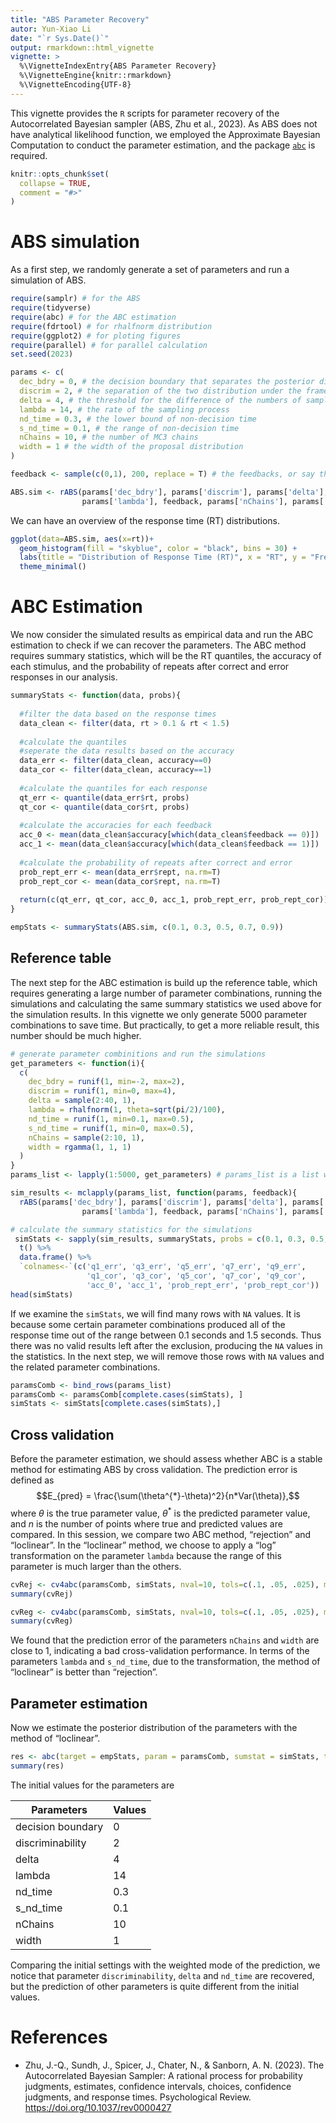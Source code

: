 ```yaml
---
title: "ABS Parameter Recovery"
autor: Yun-Xiao Li
date: "`r Sys.Date()`"
output: rmarkdown::html_vignette
vignette: >
  %\VignetteIndexEntry{ABS Parameter Recovery}
  %\VignetteEngine{knitr::rmarkdown}
  %\VignetteEncoding{UTF-8}
---
```


This vignette provides the `R` scripts for parameter recovery of the Autocorrelated Bayesian sampler (ABS, Zhu et al., 2023). As ABS does not have analytical likelihood function, we employed the Approximate Bayesian Computation to conduct the parameter estimation, and the package [`abc`](https://cran.r-project.org/web/packages/abc/index.html) is required.

```r
knitr::opts_chunk$set(
  collapse = TRUE,
  comment = "#>"
)
```

# ABS simulation

As a first step, we randomly generate a set of parameters and run a simulation of ABS.

```r
require(samplr) # for the ABS
require(tidyverse)
require(abc) # for the ABC estimation
require(fdrtool) # for rhalfnorm distribution
require(ggplot2) # for ploting figures
require(parallel) # for parallel calculation
set.seed(2023)

params <- c(
  dec_bdry = 0, # the decision boundary that separates the posterior distribution into two parts
  discrim = 2, # the separation of the two distribution under the framework of Signal Detection Theory
  delta = 4, # the threshold for the difference of the numbers of samples supporting each response
  lambda = 14, # the rate of the sampling process
  nd_time = 0.3, # the lower bound of non-decision time
  s_nd_time = 0.1, # the range of non-decision time
  nChains = 10, # the number of MC3 chains
  width = 1 # the width of the proposal distribution
)

feedback <- sample(c(0,1), 200, replace = T) # the feedbacks, or say the stimuli, of each trial

ABS.sim <- rABS(params['dec_bdry'], params['discrim'], params['delta'], params['nd_time'], params['s_nd_time'],
                params['lambda'], feedback, params['nChains'], params['width'])
```

We can have an overview of the response time (RT) distributions.

```r
ggplot(data=ABS.sim, aes(x=rt))+
  geom_histogram(fill = "skyblue", color = "black", bins = 30) +
  labs(title = "Distribution of Response Time (RT)", x = "RT", y = "Frequency") +
  theme_minimal()
```

# ABC Estimation

We now consider the simulated results as empirical data and run the ABC estimation to check if we can recover the parameters. The ABC method requires summary statistics, which will be the RT quantiles, the accuracy of each stimulus, and the probability of repeats after correct and error responses in our analysis.

```r
summaryStats <- function(data, probs){
  
  #filter the data based on the response times
  data_clean <- filter(data, rt > 0.1 & rt < 1.5)
  
  #calculate the quantiles
  #seperate the data results based on the accuracy
  data_err <- filter(data_clean, accuracy==0)
  data_cor <- filter(data_clean, accuracy==1)
  
  #calculate the quantiles for each response
  qt_err <- quantile(data_err$rt, probs)
  qt_cor <- quantile(data_cor$rt, probs)
  
  #calculate the accuracies for each feedback
  acc_0 <- mean(data_clean$accuracy[which(data_clean$feedback == 0)])
  acc_1 <- mean(data_clean$accuracy[which(data_clean$feedback == 1)])
  
  #calculate the probability of repeats after correct and error
  prob_rept_err <- mean(data_err$rept, na.rm=T)
  prob_rept_cor <- mean(data_cor$rept, na.rm=T)
  
  return(c(qt_err, qt_cor, acc_0, acc_1, prob_rept_err, prob_rept_cor))
}

empStats <- summaryStats(ABS.sim, c(0.1, 0.3, 0.5, 0.7, 0.9))
```

## Reference table

The next step for the ABC estimation is build up the reference table, which requires generating a large number of parameter combinations, running the simulations and calculating the same summary statistics we used above for the simulation results. In this vignette we only generate 5000 parameter combinations to save time. But practically, to get a more reliable result, this number should be much higher.

```r
# generate parameter combinitions and run the simulations
get_parameters <- function(i){
  c(
    dec_bdry = runif(1, min=-2, max=2), 
    discrim = runif(1, min=0, max=4),
    delta = sample(2:40, 1),
    lambda = rhalfnorm(1, theta=sqrt(pi/2)/100), 
    nd_time = runif(1, min=0.1, max=0.5),
    s_nd_time = runif(1, min=0, max=0.5),
    nChains = sample(2:10, 1),
    width = rgamma(1, 1, 1)
  )
}
params_list <- lapply(1:5000, get_parameters) # params_list is a list with the length of 10000, each of which is a set of parameters

sim_results <- mclapply(params_list, function(params, feedback){
  rABS(params['dec_bdry'], params['discrim'], params['delta'], params['nd_time'], params['s_nd_time'],
                params['lambda'], feedback, params['nChains'], params['width'])}, feedback=feedback, mc.cores=6)
```

```r
# calculate the summary statistics for the simulations
 simStats <- sapply(sim_results, summaryStats, probs = c(0.1, 0.3, 0.5, 0.7, 0.9)) %>%
  t() %>%
  data.frame() %>%
  `colnames<-`(c('q1_err', 'q3_err', 'q5_err', 'q7_err', 'q9_err',
                 'q1_cor', 'q3_cor', 'q5_cor', 'q7_cor', 'q9_cor',
                 'acc_0', 'acc_1', 'prob_rept_err', 'prob_rept_cor'))
head(simStats)
```

If we examine the `simStats`, we will find many rows with `NA` values. It is because some certain parameter combinations produced all of the response time out of the range between 0.1 seconds and 1.5 seconds. Thus there was no valid results left after the exclusion, producing the `NA` values in the statistics. In the next step, we will remove those rows with `NA` values and the related parameter combinations.

```r
paramsComb <- bind_rows(params_list)
paramsComb <- paramsComb[complete.cases(simStats), ]
simStats <- simStats[complete.cases(simStats),]
```

## Cross validation

Before the parameter estimation, we should assess whether ABC is a stable method for estimating ABS by cross validation. The prediction error is defined as $$E_{pred} = \frac{\sum(\theta^{*}-\theta)^2}{n*Var(\theta)},$$ where $\theta$ is the true parameter value, $\theta^{*}$ is the predicted parameter value, and $n$ is the number of points where true and predicted values are compared. In this session, we compare two ABC method, "rejection" and "loclinear". In the "loclinear" method, we choose to apply a "log" transformation on the parameter `lambda` because the range of this parameter is much larger than the others.

```r
cvRej <- cv4abc(paramsComb, simStats, nval=10, tols=c(.1, .05, .025), method='rejection')
summary(cvRej)
```

```r
cvReg <- cv4abc(paramsComb, simStats, nval=10, tols=c(.1, .05, .025), method="loclinear", transf=c("none", "none", "none", "log", "none", "none", "none", "none"))
summary(cvReg)
```

We found that the prediction error of the parameters `nChains` and `width` are close to 1, indicating a bad cross-validation performance. In terms of the parameters `lambda` and `s_nd_time`, due to the transformation, the method of "loclinear" is better than "rejection".

## Parameter estimation

Now we estimate the posterior distribution of the parameters with the method of "loclinear".

```r
res <- abc(target = empStats, param = paramsComb, sumstat = simStats, tol = 0.05, method="loclinear", transf=c("none", "none", "none", "log", "none", "none", "none", "none"))
summary(res)
```

The initial values for the parameters are

| Parameters        | Values |
|-------------------|--------|
| decision boundary | 0      |
| discriminability  | 2      |
| delta             | 4      |
| lambda            | 14     |
| nd_time           | 0.3    |
| s_nd_time         | 0.1    |
| nChains           | 10     |
| width             | 1      |

Comparing the initial settings with the weighted mode of the prediction, we notice that parameter `discriminability`, `delta` and `nd_time` are recovered, but the prediction of other parameters is quite different from the initial values.

# References

-   Zhu, J.-Q., Sundh, J., Spicer, J., Chater, N., & Sanborn, A. N. (2023). The Autocorrelated Bayesian Sampler: A rational process for probability judgments, estimates, confidence intervals, choices, confidence judgments, and response times. Psychological Review. <https://doi.org/10.1037/rev0000427>
